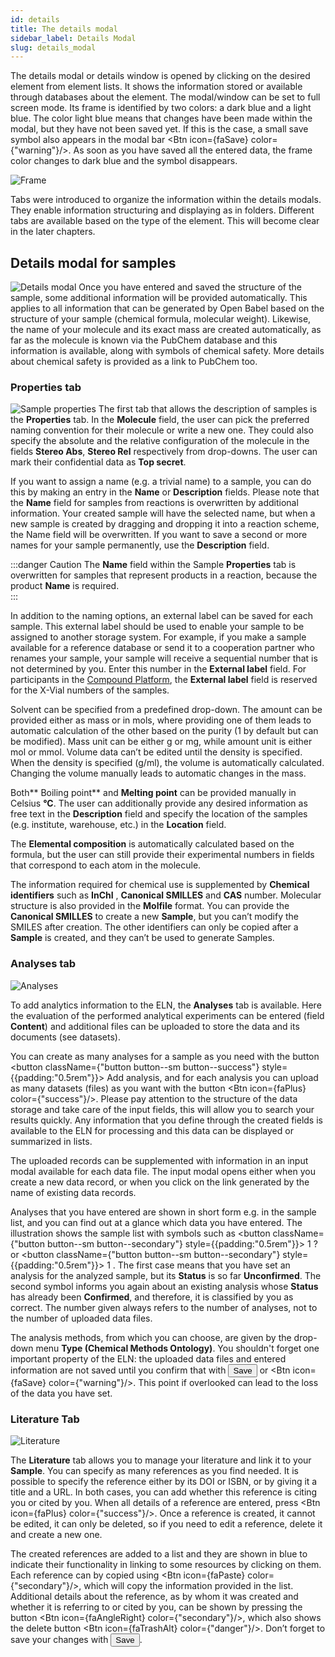 ```yaml
---
id: details
title: The details modal
sidebar_label: Details Modal
slug: details_modal
---
```



The  details modal or details window is opened by clicking on the desired element from element lists. It shows the information stored or available through databases about the element. The modal/window  can be set to full screen mode. Its frame is identified by two colors: a dark blue and a light blue. The color light blue means that changes have been made within the modal, but they have not been saved yet. If this is the case, a small save symbol also appears in the modal bar <Btn icon={faSave} color={"warning"}/>. As soon as you have saved all the entered data, the frame color changes to dark blue and the symbol disappears.

![Frame](/img/frame.gif) 

Tabs were introduced to organize the information within the details modals. They enable information structuring and displaying as in folders. Different tabs are available based on the type of the element. This will become clear in the later chapters. 

## Details modal for samples 
![Details modal](/img/details_modal_samp.png)
Once you have entered and saved the structure of the sample, some additional information will be provided automatically. This applies to all information that can be generated by Open Babel based on the structure of your sample  (chemical formula, molecular weight). Likewise, the name of your molecule and its exact mass are created automatically, as far as the molecule is known via the PubChem database and this information is available, along with symbols of chemical safety. More details about chemical safety is provided as a link to PubChem too. 

### Properties tab
![Sample properties](/img/sample_properties.png)
The first tab that allows the description of samples is the **Properties** tab.  In the **Molecule** field, the user can pick the preferred naming convention for their molecule or write a new one. They could also specify the absolute and the relative configuration of the molecule in the fields **Stereo Abs**, **Stereo Rel** respectively from drop-downs. The user can mark their confidential data as **Top secret**.  

If you want to assign a name (e.g. a trivial name) to a sample, you can do this by making an entry in the **Name** or **Description** fields. Please note that the **Name** field for samples from reactions is overwritten by additional information. Your created sample will have the selected name, but when a new sample is created by dragging and dropping it into a reaction scheme, the Name field will be overwritten. If you want to save a second or more names for your sample permanently, use the **Description** field. 

:::danger Caution 
The **Name** field within the Sample **Properties** tab is overwritten for samples that represent products in  a reaction, because the product **Name** is required.  
::: 

In addition to the naming options, an external label can be saved for each sample. This external label should be used to enable your sample to be assigned to another storage system. For example, if you make a sample available for a reference database or send it to a cooperation partner who renames your sample, your sample will receive a sequential number that is not determined by you. Enter this number in the **External label** field. For participants in the [Compound Platform](https://www.complat.kit.edu/), the **External label** field is reserved for the X-Vial numbers of the samples. 

Solvent can be specified from a predefined drop-down. The amount can be provided either as mass or in mols, where providing one of them leads to automatic calculation of the other based on the purity (1 by default but can be modified). Mass unit can be either g or mg, while amount unit is either mol or mmol. Volume data can’t be edited until the density is specified.  When the density is specified (g/ml), the volume is automatically calculated. Changing the volume manually leads to automatic changes in the mass. 

Both** Boiling point** and **Melting point** can be provided manually in Celsius **°C**. The user can additionally provide any desired information as free text in the **Description** field and specify the location of the samples (e.g. institute, warehouse, etc.) in the **Location**  field. 

The **Elemental composition** is automatically calculated based on the formula, but the user can still provide their experimental numbers in fields that correspond to each atom in the molecule. 

The information required for chemical use is supplemented by **Chemical identifiers** such as **InChI** , **Canonical SMILLES** and **CAS** number. Molecular structure is also provided in the **Molfile** format.  You can provide the **Canonical SMILLES** to create a new **Sample**, but you can’t modify the SMILES after creation. The other identifiers can only be copied after a **Sample** is created, and they can’t be used to generate Samples. 

### Analyses tab 
![Analyses](/img/analyses_tab.gif)

To add analytics information to the ELN, the **Analyses** tab is available. Here the evaluation of the performed analytical experiments can be entered  (field **Content**) and additional files can be uploaded to store the data and its documents  (see  datasets).  

You can create as many analyses for a sample as you need with the button <button className={"button button--sm button--success"} style={{padding:"0.5rem"}}><FontAwesomeIcon icon={faPlus} size="lg"/> Add analysis</button>, and for each analysis you can upload as many datasets (files) as you want with the button <Btn icon={faPlus} color={"success"}/>. Please pay attention to the structure of the data storage and take care of the input fields, this will allow you to search your results quickly. Any information that you define through the created fields is available to the ELN for processing and this data can be displayed or summarized in lists.  

The uploaded records can be supplemented with information in an input modal available for each data file. The input modal opens either when you create a new data record, or when you click on the link generated by the name of existing data records. 

Analyses that you have entered are shown in short form e.g. in the sample list, and you can find out at a glance which data you have entered. The illustration shows the sample list with symbols such as <button className={"button button--sm button--secondary"} style={{padding:"0.5rem"}}><FontAwesomeIcon icon={faChartBar} size="lg"/> 1 ?</button> or <button className={"button button--sm button--secondary"} style={{padding:"0.5rem"}}><FontAwesomeIcon icon={faChartBar} size="lg"/> 1 <FontAwesomeIcon icon={faCheck} size="sm"/></button>. The first case means that you have set an analysis for the analyzed sample, but its **Status** is so far **Unconfirmed**. The second symbol informs you again about an existing analysis whose **Status** has already been **Confirmed**, and therefore, it is classified by you as correct. The number given always refers to the number of analyses, not to the number of uploaded data files.

The analysis methods, from which you can choose, are given by the drop-down menu **Type (Chemical Methods Ontology)**. You shouldn't forget one important property of the ELN: the uploaded data files and entered information are not saved until you confirm that with <button className="button button--sm button--warning">Save</button> or <Btn icon={faSave} color={"warning"}/>. This point if overlooked can lead to the loss of the data you have set. 

### Literature Tab 
![Literature](/img/literature_tab.gif)

The **Literature** tab allows you to manage your literature and link it to your **Sample**. You can specify as many references as you find needed. It is possible to specify the reference either by its DOI or ISBN, or by giving it a title and a URL. In both cases, you can add whether this reference is citing you or cited by you. When all details of a reference are entered, press <Btn icon={faPlus} color={"success"}/>. Once a reference is created, it cannot be edited, it can only be deleted, so if you need to edit a reference, delete it and create a new one.  

The created references are added to a list and they are shown in blue to indicate their functionality in linking to some resources by clicking on them. Each reference can by copied using <Btn icon={faPaste} color={"secondary"}/>, which will copy the information provided in the list. Additional details about the reference, as by whom it was created and whether it is referring to or cited by you,  can be shown by pressing the button <Btn icon={faAngleRight} color={"secondary"}/>, which also shows the delete button <Btn icon={faTrashAlt} color={"danger"}/>. Don’t forget to save your changes with <button className="button button--sm button--warning">Save</button>. 
